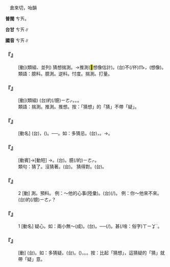 
=={{ruby|猜|ㄘㄞ}}==

　倉來切，咍韻

'''普閩''' <rt>ㄘㄞ</rt>。

'''台甘''' <rt>ㄘㄞ</rt>∥

'''國音''' <rt>ㄘㄞ</rt>∥

    

==='''『{{ruby|猜|ㄘㄞ}}{{ruby|測|ㄘㄜˋ}}』'''===
: [動](類組、並列) 猜想揣測。→推測(<mark>&#xffade;</mark>想像估計)。(台)不(/伓)<rt>ㆬ˫</rt>{{ruby|知|ㄗㄞ}}{{ruby|事|ㄙㄨ˫}}{{ruby|實|ㄒㄧㆵ ͘}}{{ruby|如|ㆢㄧˊ}}{{ruby|/|ㄌㄨˊ}}{{ruby|何|ㄏㄜˊ}}，{{ruby|用|ㄧㆲ˫}}{{ruby|/|ㄧㄥ˫}}{{ruby|約|ㄧㄜㆷ}}(想像){{ruby|丌|ㆤ}}。
:類語：臆料。臆測。逆料。忖度。揣測。打量。
:
    

==='''『{{ruby|猜|ㄘㄞ}}{{ruby|想|ㄒㄧㄤˇ}}』'''===
: [動](類組) (台){{ruby|用|ㆲ˫}}{{ruby|/|ㄧㄥ˫}}約(/臆)<rt>ㄧㄜㆷ</rt>{{ruby|丌|ㆤ}}。{{ruby|料|ㄌㄧㄠ˫}}{{ruby|想|ㄒㄧㆲˋ}}。{{ruby|但|ㄉㄢ˫}}{{ruby|無|ㆠㄜˊ}}{{ruby|的|ㄉㄧㆤㆶ}}{{ruby|確|ㄎㄚㆶ}}。
:類語：揣測。推測。推想。按：「猜想」的「猜」不帶「疑」。
:
    

==='''『{{ruby|猜|ㄘㄞ}}{{ruby|忌|ㄐㄧˋ}}』'''===
: [動名] (台){{ruby|懷|ㄏㄨㄞˊ}}{{ruby|疑|ㆣㄧˊ}}{{ruby|別|ㄅㄚㆵ ͘}}{{ruby|人|ㄌㄤˊ}}{{ruby|無|ㆠㄜˊ}}{{ruby|好|ㄏㄜˋ}}{{ruby|意|ㄧ˪}}，{{ruby|心|ㄒㄧㆬ}}{{ruby|中|ㄉㄧㆲ}}{{ruby|對|ㄉㄨㄧ˪}}{{ruby|人|ㄌㄤˊ}}{{ruby|有|ㄨ˫}}{{ruby|所|ㄙㆦˋ}}{{ruby|忌|ㄎㄧ˫}}({{ruby|刻|ㄎㄧㆤㆶ}})。{{ruby|僥|ㆣㄧㄠˊ}}{{ruby|疑|ㆣㄧˊ}}──{{ruby|有|ㄨ˫}}{{ruby|預|ㄨ˫}}{{ruby|/|ㄧ˫}}{{ruby|防|ㄏㆲˊ}}{{ruby|丌|ㆤ}}{{ruby|心|ㄒㄧㆬ}}。如：多猜忌。(台){{ruby|多|ㄉㄜ}}{{ruby|疑|ㆣㄧˊ}}{{ruby|心|ㄒㄧㆬ}}，{{ruby|<mark>&#xffa55;</mark>|ㆣㄠˊ}}{{ruby|僥|ㆣㄧㄠˊ}}{{ruby|疑|ㆣㄧˊ}}。→{{ruby|怨|ㄨㄢ˪}}{{ruby|妒|ㄉㆦ˪}}。
:
    

==='''『{{ruby|猜|ㄘㄞ}}{{ruby|謎|ㄇㄧˊ}}{{ruby|/|ㄇㄧˋ}}』'''===
: [動賓]→[動短] →{{ruby|猜|ㄘㄞ}}{{ruby|謎|ㄇㄟˋ}}{{ruby|兒|ㄦ}}。(台){{ruby|猜|ㄘㄞ}}{{ruby|謎|ㆠㄧ˫}}。臆(/約)<rt>ㄧㄜㆷ</rt>{{ruby|謎|ㆠㄧ˫}}。
:類句：猜{{ruby|著|ㄓㄠˊ}}了。沒猜著。(台){{ruby|猜|ㄘㄞ}}{{ruby|無|ㆠㄜˊ}}。 猜得對。(台){{ruby|猜|ㄘㄞ}}{{ruby|著|ㄉㄧㄜㆷ ͘}}。
:
    

==='''『{{ruby|猜|ㄘㄞ}}』'''===
:2  [動] 測。預料。 例：～他的心事(陸彙)。(台){{ruby|猜|ㄘㄞ}}(/{{ruby|約|ㄧㄜㆷ}}){{ruby|伊|ㄧ}}{{ruby|丌|ㆤ}}{{ruby|心|ㄒㄧㆬ}}{{ruby|內|ㄌㄞ˫}}{{ruby|事|ㄙㄨ˫}}。 例：你～他來不來。(台){{ruby|汝|·ㄌㄧˋ}}約(/臆)<rt>ㄧㄜㆷ</rt>{{ruby|伊|ㄧ}}{{ruby|會|ㄨㆤ˫}}{{ruby|/|ㆤ˫}}{{ruby|來|ㄌㄞˊ}}{{ruby|<mark>&#xffa45;</mark>|ㆠㆤ˫}}{{ruby|/|ㆠㄨㆤ˫}}？
    

==='''『{{ruby|猜|ㄘㄞ}}』'''===
:1  [動名] 疑心。如：兩小無～(成)。(台){{ruby|兩|ㄋㆭ˫}}{{ruby|個|ㆤˊ}}{{ruby|幼|ㄧㄨ˪}}{{ruby|小|ㄒㄧㄜˋ}}{{ruby|丌|ㆤ}}{{ruby|一|ㄐㄧㆵ ͘}}{{ruby|對|ㄉㄨㄧ˪}}{{ruby|男|ㄌㆰˊ}}{{ruby|孩|ㄏㄞˊ}}{{ruby|女|ㄌㄧˋ}}{{ruby|/|ㄌㄨˋ}}{{ruby|孩|ㄏㄞˊ}}{{ruby|做|ㄗㄜ˪}}{{ruby|/|ㄗㄨㆤ˪}}{{ruby|陣|ㄉㄧㄣ˫}}{{ruby|遊|ㄧㄨˊ}}{{ruby|戲|ㄏㄧ˪}}。──{{ruby|天|ㄊㄧㄢ}}{{ruby|真|ㄐㄧㄣ}}(/{{ruby|純|ㄙㄨㄣˊ}}{{ruby|真|ㄐㄧㄣ}}){{ruby|<mark>&#xffa45;</mark>|ㆠㆤ˫}}{{ruby|/|ㆠㄨㆤ˫}}{{ruby|曉|ㄏㄧㄠˋ}}{{ruby|/|ㄏㄧㄤˋ}}{{ruby|特|ㄉㄧㆤㆶ ͘}}{{ruby|別|ㄅㄚㆵ ͘}}{{ruby|丌|ㆤ}}{{ruby|意|ㄧ˪}}{{ruby|思|ㄙㄨ˫}}。{{ruby|亦|ㄧㄚㆷ ͘}}{{ruby|無|ㆠㄜˊ}}甚(/啥：俗字)<rt>ㄒㄧㆩˋ</rt>{{ruby|麼|ㄇㄧㆷ}}{{ruby|通|ㄊㄤ}}{{ruby|犯|ㄏㄨㄢ˫}}{{ruby|嫌|ㄏㄧㆰˊ}}。
    

==='''『{{ruby|猜|ㄘㄞ}}{{ruby|疑|ㄧˊ}}』'''===
: [動] (台){{ruby|猜|ㄘㄞ}}{{ruby|疑|ㆣㄧˊ}}。如：多猜疑。(台){{ruby|厚|ㄍㄠ˫}}{{ruby|嫌|ㄏㄧㆰˊ}}{{ruby|疑|ㆣㄧˊ}}。{{ruby|猜|ㄘㄞ}}{{ruby|疑|ㆣㄧˊ}}{{ruby|心|ㄒㄧㆬ}}({{ruby|較|ㄎㄚㆷ}}){{ruby|重|ㄉㄤ˫}}，{{ruby|多|ㄉㄜ}}{{ruby|僥|ㆣㄧㄠˊ}}{{ruby|疑|ㆣㄧˊ}}。{{ruby|無|ㆠㄜˊ}}{{ruby|相|ㄒㄧㆲ}}{{ruby|信|ㄒㄧㄣ˪}}{{ruby|別|ㄅㄚㆵ ͘}}{{ruby|人|ㄌㄤˊ}}。按：比起「猜想」，這猜疑的「猜」就帶「疑」意。
    
